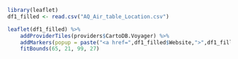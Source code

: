 ```r
library(leaflet)
df1_filled <- read.csv("AQ_Air_table_Location.csv")
```

```r
leaflet(df1_filled) %>%
    addProviderTiles(providers$CartoDB.Voyager) %>%
    addMarkers(popup = paste("<a href=",df1_filled$Website,">",df1_filled$ï..Organization,"</a>"),clusterOptions = markerClusterOptions())%>%    
    fitBounds(65, 21, 99, 27)


```
